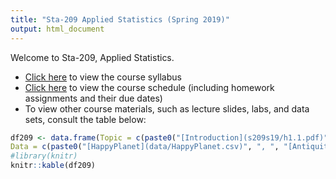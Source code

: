 ```yaml
---
title: "Sta-209 Applied Statistics (Spring 2019)"
output: html_document
---
```


Welcome to Sta-209, Applied Statistics. 

- [Click here](syllabus209s19.html) to view the course syllabus
- [Click here](schedule209s19.html) to view the course schedule (including homework assignments and their due dates)
- To view other course materials, such as lecture slides, labs, and data sets, consult the table below:

```r
df209 <- data.frame(Topic = c(paste0("[Introduction](s209s19/h1.1.pdf)"), paste0("[Populations and Samples](s209s19/h1.2.pdf)"), paste0("[Descriptive Statistics](s209s19/Lab_1.html)"), paste0("[Randomized Experiments](s209s19/h1.3.pdf)"),  paste0("[Correlation and Regression](s209s19/h2.5.pdf)"), paste0("[Sampling Distributions](s209s19/h3.1N.pdf)"), paste0("[Interval Estimation](s209s19/h3.2.pdf)"), "Bootstrapping", paste0("[Hypothesis Testing](s209s19/h4.1N.pdf)"), paste0("[Testing Errors and Power](s209s19/h.4.4.pdf)")), Lab = c(" ", " ", paste0("[Lab 1](s209s19/Lab_1.html)"), paste0("[Lab 2](s209s19/Lab_2.html)"), paste0("[Lab 3](s209s19/Lab_3.html)"), " ", " ", paste0("[Lab 4](s209s19/Lab_4.html)"),  paste0("[Lab 5](s209s19/Lab_5.html)"), " "),
Data = c(paste0("[HappyPlanet](data/HappyPlanet.csv)", ", ", "[AntiquitiesAct](data/AntiquitiesAct.csv)"), " ", paste0("[ClassSurvey](data/ClassSurvey.csv)"), paste0("[DeathPenaltySentencing](data/DeathPenaltySentencing.csv)"),  paste0("[IowaCityHomes](data/IowaCityHomeSales.csv)", ", ", "[ElectionMargin](data/ElectionMargin.csv)"), " ", " ", paste0("[Small Colleges](data/CollegeData.csv)"), paste0("[Parking](data/Parking.csv)", ", ", "[HairEyeColor](data/HairEyeColor.csv)"), " "), Other = c(rep(" ", 7), paste0("[Exam 1 Review](s209s19/Exam1_rev.pdf)"), paste0("[Final Project Assignment](s209s19/project209.html)"), " "))
#library(knitr)
knitr::kable(df209)
```